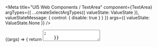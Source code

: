 

<Meta
  title="UI5 Web Components / TextArea"
  component={TextArea}
  argTypes={{
    ...createSelectArgTypes({ valueState: ValueState }),
    valueStateMessage: { control: { disable: true } }
  }}
  args={{
    valueState: ValueState.None
  }}
/>

<DocsHeader />

<Canvas>
  <Story name="Default">
    {(args) => {
      return <TextArea {...args} />;
    }}
  </Story>
</Canvas>

<ArgsTable story="." />
